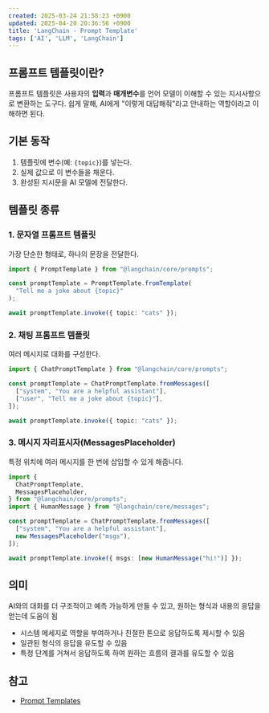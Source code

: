 ```yaml
---
created: 2025-03-24 21:58:23 +0900
updated: 2025-04-20 20:36:56 +0900
title: 'LangChain - Prompt Template'
tags: ['AI', 'LLM', 'LangChain']
---
```


## 프롬프트 템플릿이란?

프롬프트 템플릿은 사용자의 **입력**과 **매개변수**를 언어 모델이 이해할 수 있는 지시사항으로 변환하는 도구다. 쉽게 말해, AI에게 "이렇게 대답해줘"라고 안내하는 역할이라고 이해하면 된다.

## 기본 동작

1. 템플릿에 변수(예: `{topic}`)를 넣는다.
2. 실제 값으로 이 변수들을 채운다.
3. 완성된 지시문을 AI 모델에 전달한다.

## 템플릿 종류

### 1. 문자열 프롬프트 템플릿

가장 단순한 형태로, 하나의 문장을 전달한다.

```ts title="'고양이에 관한 농담을 해줘' 같은 단순한 요청을 만들 때 사용"
import { PromptTemplate } from "@langchain/core/prompts";

const promptTemplate = PromptTemplate.fromTemplate(
  "Tell me a joke about {topic}"
);

await promptTemplate.invoke({ topic: "cats" });
```

### 2. 채팅 프롬프트 템플릿

여러 메시지로 대화를 구성한다.
```ts
import { ChatPromptTemplate } from "@langchain/core/prompts";

const promptTemplate = ChatPromptTemplate.fromMessages([
  ["system", "You are a helpful assistant"],
  ["user", "Tell me a joke about {topic}"],
]);

await promptTemplate.invoke({ topic: "cats" });
```

### 3. 메시지 자리표시자(MessagesPlaceholder)

특정 위치에 여러 메시지를 한 번에 삽입할 수 있게 해줍니다.

```ts title="미리 준비된 여러 메시지를 대화 중간에 끼워넣을 때 유용"
import {
  ChatPromptTemplate,
  MessagesPlaceholder,
} from "@langchain/core/prompts";
import { HumanMessage } from "@langchain/core/messages";

const promptTemplate = ChatPromptTemplate.fromMessages([
  ["system", "You are a helpful assistant"],
  new MessagesPlaceholder("msgs"),
]);

await promptTemplate.invoke({ msgs: [new HumanMessage("hi!")] });
```

## 의미

AI와의 대화를 더 구조적이고 예측 가능하게 만들 수 있고, 원하는 형식과 내용의 응답을 얻는데 도움이 됨
- 시스템 메세지로 역할을 부여하거나 친절한 톤으로 응답하도록 제시할 수 있음
- 일관된 형식의 응답을 유도할 수 있음
- 특정 단계를 거쳐서 응답하도록 하여 원하는 흐름의 결과를 유도할 수 있음

## 참고

- [Prompt Templates](https://js.langchain.com/docs/concepts/prompt_templates)
